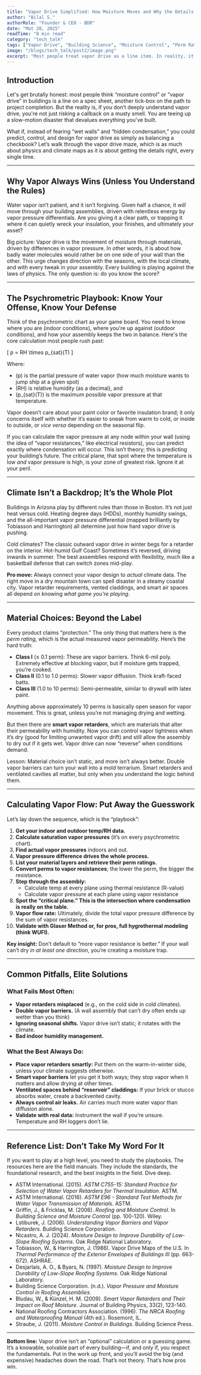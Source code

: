 ```yaml
---
title: "Vapor Drive Simplified: How Moisture Moves and Why the Details Matter"
author: "Bilal S."
authorRole: "Founder & CEO - BDR"
date: "Mat 20, 2025"
readTime: "8 min read"
category: "tech_talk"
tags: ["Vapor Drive", "Building Science", "Moisture Control", "Perm Ratings", "Wall Assemblies"]
image: "/blogs/tech_talk/post2/image.png"
excerpt: "Most people treat vapor drive as a line item. In reality, it’s the hidden force behind mold, decay, and wall failure. Learn how to predict and control it using physics, climate data, and smarter assemblies."
---
```


## Introduction

Let's get brutally honest: most people think “moisture control” or “vapor drive” in buildings is a line on a spec sheet, another tick-box on the path to project completion. But the reality is, if you don’t deeply understand vapor drive, you're not just risking a callback on a musty smell. You are teeing up a slow-motion disaster that devalues everything you've built.

What if, instead of fearing “wet walls” and “hidden condensation,” you could predict, control, and design for vapor drive as simply as balancing a checkbook? Let’s walk through the vapor drive maze, which is as much about physics and climate maps as it is about getting the details right, every single time.

---

## Why Vapor Always Wins (Unless You Understand the Rules)

Water vapor isn’t patient, and it isn’t forgiving. Given half a chance, it *will* move through your building assemblies, driven with relentless energy by vapor pressure differentials. Are you giving it a clear path, or trapping it where it can quietly wreck your insulation, your finishes, and ultimately your asset?

Big picture: Vapor drive is the movement of moisture through materials, driven by differences in vapor pressure. In other words, it is about how badly water molecules would rather be on one side of your wall than the other. This urge changes direction with the seasons, with the local climate, and with every tweak in your assembly. Every building is playing against the laws of physics. The only question is: do you know the score?

---

## The Psychrometric Playbook: Know Your Offense, Know Your Defense

Think of the psychrometric chart as your game board. You need to know where you are (indoor conditions), where you're up against (outdoor conditions), and how your assembly keeps the two in balance. Here's the core calculation most people rush past:

\[ p = RH \times p_{sat}(T) \]

Where:
- \(p\) is the partial pressure of water vapor (how much moisture wants to jump ship at a given spot)
- \(RH\) is relative humidity (as a decimal), and
- \(p_{sat}(T)\) is the maximum possible vapor pressure at that temperature.

Vapor doesn’t care about your paint color or favorite insulation brand; it only concerns itself with whether it’s easier to sneak from warm to cold, or inside to outside, or *vice versa* depending on the seasonal flip.

If you can calculate the vapor pressure at any node within your wall (using the idea of “vapor resistances,” like electrical resistors), you can predict exactly where condensation will occur. This isn’t theory; this is predicting your building’s future. The critical plane, that spot where the temperature is low *and* vapor pressure is high, is your zone of greatest risk. Ignore it at your peril.

---

## Climate Isn’t a Backdrop; It’s the Whole Plot

Buildings in Arizona play by different rules than those in Boston. It’s not just heat versus cold. Heating degree days (HDDs), monthly humidity swings, and the all-important vapor pressure differential (mapped brilliantly by Tobiasson and Harrington) all determine just how hard vapor drive is pushing.

Cold climates? The classic outward vapor drive in winter begs for a retarder on the interior. Hot-humid Gulf Coast? Sometimes it’s reversed, driving inwards in summer. The best assemblies respond with flexibility, much like a basketball defense that can switch zones mid-play.

**Pro move:** Always connect your vapor design to *actual* climate data. The right move in a dry mountain town can spell disaster in a steamy coastal city. Vapor retarder requirements, vented claddings, and smart air spaces all depend on knowing *what game you're playing*.

---

## Material Choices: Beyond the Label

Every product claims “protection.” The only thing that matters here is the *perm rating*, which is the actual measured vapor permeability. Here’s the hard truth:

- **Class I** (≤ 0.1 perm): These are vapor barriers. Think 6-mil poly. Extremely effective at blocking vapor, but if moisture gets trapped, you’re cooked.
- **Class II** (0.1 to 1.0 perms): Slower vapor diffusion. Think kraft-faced batts.
- **Class III** (1.0 to 10 perms): Semi-permeable, similar to drywall with latex paint.

Anything above approximately 10 perms is basically open season for vapor movement. This is great, unless you’re not managing drying and wetting.

But then there are **smart vapor retarders**, which are materials that alter their permeability with humidity. Now you can control vapor tightness when it’s dry (good for limiting unwanted vapor drift) and still allow the assembly to dry out if it gets wet. Vapor drive can now “reverse” when conditions demand.

Lesson: Material choice isn’t static, and more isn’t always better. Double vapor barriers can turn your wall into a mold terrarium. Smart retarders and ventilated cavities all matter, but only when you understand the logic behind them.

---

## Calculating Vapor Flow: Put Away the Guesswork

Let’s lay down the sequence, which is the “playbook”:

1. **Get your indoor and outdoor temp/RH data.**
2. **Calculate saturation vapor pressures** (it’s on every psychrometric chart).
3. **Find actual vapor pressures** indoors and out.
4. **Vapor pressure difference drives the whole process.**
5. **List your material layers and retrieve their perm ratings.**
6. **Convert perms to vapor resistances**; the lower the perm, the bigger the resistance.
7. **Step through the assembly:**
    - Calculate temp at every plane using thermal resistance (R-value)
    - Calculate vapor pressure at each plane using vapor resistance
8. **Spot the “critical plane.” This is the intersection where condensation is really on the table.**
9. **Vapor flow rate:** Ultimately, divide the total vapor pressure difference by the sum of vapor resistances.
10. **Validate with Glaser Method or, for pros, full hygrothermal modeling (think WUFI).**

**Key insight:** Don’t default to “more vapor resistance is better.” If your wall can’t dry *in at least one direction*, you’re creating a moisture trap.

---

## Common Pitfalls, Elite Solutions

### What Fails Most Often:

- **Vapor retarders misplaced** (e.g., on the cold side in cold climates).
- **Double vapor barriers.** (A wall assembly that can’t dry often ends up wetter than you think)
- **Ignoring seasonal shifts.** Vapor drive isn’t static; it rotates with the climate.
- **Bad indoor humidity management.**

### What the Best Always Do:

- **Place vapor retarders smartly:** Put them on the warm-in-winter side, unless your climate suggests otherwise.
- **Smart vapor barriers** let you get it both ways; they stop vapor when it matters and allow drying at other times.
- **Ventilated spaces behind “reservoir” claddings:** If your brick or stucco absorbs water, create a backvented cavity.
- **Always control air leaks.** Air carries much more water vapor than diffusion alone.
- **Validate with real data:** Instrument the wall if you’re unsure. Temperature and RH loggers don’t lie.

---

## Reference List: Don’t Take My Word For It

If you want to play at a high level, you need to study the playbooks. The resources here are the field manuals. They include the standards, the foundational research, and the best insights in the field. Dive deep.

- ASTM International. (2015). *ASTM C755-15: Standard Practice for Selection of Water Vapor Retarders for Thermal Insulation*. ASTM.
- ASTM International. (2016). *ASTM E96 - Standard Test Methods for Water Vapor Transmission of Materials*. ASTM.
- Griffin, J., & Fricklas, M. (2006). *Roofing and Moisture Control*. In *Building Science and Moisture Control* (pp. 100-120). Wiley.
- Lstiburek, J. (2006). *Understanding Vapor Barriers and Vapor Retarders*. Building Science Corporation.
- Nicastro, A. J. (2024). *Moisture Design to Improve Durability of Low-Slope Roofing Systems*. Oak Ridge National Laboratory.
- Tobiasson, W., & Harrington, J. (1986). Vapor Drive Maps of the U.S. In *Thermal Performance of the Exterior Envelopes of Buildings III* (pp. 663-672). ASHRAE.
- Desjarlais, A. O., & Byars, N. (1997). *Moisture Design to Improve Durability of Low-Slope Roofing Systems*. Oak Ridge National Laboratory.
- Building Science Corporation. (n.d.). *Vapor Pressure and Moisture Control in Roofing Assemblies*.
- Bludau, W., & Künzel, H. M. (2009). *Smart Vapor Retarders and Their Impact on Roof Moisture*. Journal of Building Physics, 33(2), 123-140.
- National Roofing Contractors Association. (1996). *The NRCA Roofing and Waterproofing Manual* (4th ed.). Rosemont, IL.
- Straube, J. (2011). *Moisture Control in Buildings*. Building Science Press.

---

**Bottom line:** Vapor drive isn’t an “optional” calculation or a guessing game. It’s a knowable, solvable part of every building—if, and only if, you respect the fundamentals. Put in the work up front, and you’ll avoid the big (and expensive) headaches down the road. That’s not theory. That’s how pros win.